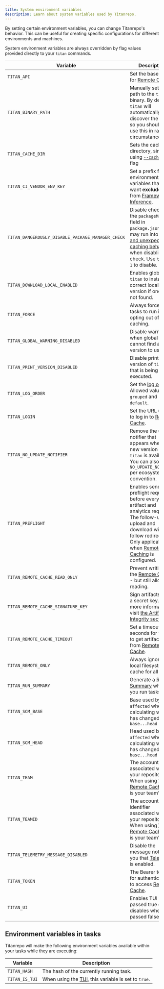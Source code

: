 ```yaml
---
title: System environment variables
description: Learn about system variables used by Titanrepo.
---
```



By setting certain environment variables, you can change Titanrepo's behavior. This can be useful for creating specific configurations for different environments and machines.

System environment variables are always overridden by flag values provided directly to your `titan` commands.

| Variable                                          | Description                                                                                                                                                                                                                                             |
| ------------------------------------------------- | ------------------------------------------------------------------------------------------------------------------------------------------------------------------------------------------------------------------------------------------------------- |
| `TITAN_API`                                       | Set the base URL for [Remote Cache](/repo/docs/core-concepts/remote-caching).                                                                                                                                                                           |
| `TITAN_BINARY_PATH`                               | Manually set the path to the `titan` binary. By default, `titan` will automatically discover the binary so you should only use this in rare circumstances.                                                                                              |
| `TITAN_CACHE_DIR`                                 | Sets the cache directory, similar to using [`--cache-dir`](/repo/docs/reference/run#--cache-dir-path) flag                                                                                                                                              |
| `TITAN_CI_VENDOR_ENV_KEY`                         | Set a prefix for environment variables that you want **excluded** from [Framework Inference](/repo/docs/crafting-your-repository/using-environment-variables#framework-inference).                                                                      |
| `TITAN_DANGEROUSLY_DISABLE_PACKAGE_MANAGER_CHECK` | Disable checking the `packageManager` field in `package.json`. You may run into [errors and unexpected caching behavior](/repo/docs/reference/run#--dangerously-disable-package-manager-check) when disabling this check. Use `true` or `1` to disable. |
| `TITAN_DOWNLOAD_LOCAL_ENABLED`                    | Enables global `titan` to install the correct local version if one is not found.                                                                                                                                                                        |
| `TITAN_FORCE`                                     | Always force all tasks to run in full, opting out of all caching.                                                                                                                                                                                       |
| `TITAN_GLOBAL_WARNING_DISABLED`                   | Disable warning when global `titan` cannot find a local version to use.                                                                                                                                                                                 |
| `TITAN_PRINT_VERSION_DISABLED`                    | Disable printing the version of `titan` that is being executed.                                                                                                                                                                                         |
| `TITAN_LOG_ORDER`                                 | Set the [log order](/repo/docs/reference/run#--log-order-option). Allowed values are `grouped` and `default`.                                                                                                                                           |
| `TITAN_LOGIN`                                     | Set the URL used to log in to [Remote Cache](/repo/docs/core-concepts/remote-caching).                                                                                                                                                                  |
| `TITAN_NO_UPDATE_NOTIFIER`                        | Remove the update notifier that appears when a new version of `titan` is available. You can also use `NO_UPDATE_NOTIFIER` per ecosystem convention.                                                                                                     |
| `TITAN_PREFLIGHT`                                 | Enables sending a preflight request before every cache artifact and analytics request. The follow-up upload and download will follow redirects. Only applicable when [Remote Caching](/repo/docs/core-concepts/remote-caching) is configured.           |
| `TITAN_REMOTE_CACHE_READ_ONLY`                    | Prevent writing to the [Remote Cache](/repo/docs/core-concepts/remote-caching) - but still allow reading.                                                                                                                                               |
| `TITAN_REMOTE_CACHE_SIGNATURE_KEY`                | Sign artifacts with a secret key. For more information, visit [the Artifact Integrity section](/repo/docs/core-concepts/remote-caching#artifact-integrity-and-authenticity-verification).                                                               |
| `TITAN_REMOTE_CACHE_TIMEOUT`                      | Set a timeout in seconds for `titan` to get artifacts from [Remote Cache](/repo/docs/core-concepts/remote-caching).                                                                                                                                     |
| `TITAN_REMOTE_ONLY`                               | Always ignore the local filesystem cache for all tasks.                                                                                                                                                                                                 |
| `TITAN_RUN_SUMMARY`                               | Generate a [Run Summary](/repo/docs/reference/run#--summarize) when you run tasks.                                                                                                                                                                      |
| `TITAN_SCM_BASE`                                  | Base used by `--affected` when calculating what has changed from `base...head`                                                                                                                                                                          |
| `TITAN_SCM_HEAD`                                  | Head used by `-affected` when calculating what has changed from `base...head`                                                                                                                                                                           |
| `TITAN_TEAM`                                      | The account name associated with your repository. When using [Vercel Remote Cache](https://khulnasoft.com/docs/monorepos/remote-caching#vercel-remote-cache), this is your team's slug.                                                                     |
| `TITAN_TEAMID`                                    | The account identifier associated with your repository. When using [Vercel Remote Cache](https://khulnasoft.com/docs/monorepos/remote-caching#vercel-remote-cache), this is your team's ID.                                                                 |
| `TITAN_TELEMETRY_MESSAGE_DISABLED`                | Disable the message notifying you that [Telemetry](/repo/docs/telemetry) is enabled.                                                                                                                                                                    |
| `TITAN_TOKEN`                                     | The Bearer token for authentication to access [Remote Cache](/repo/docs/core-concepts/remote-caching).                                                                                                                                                  |
| `TITAN_UI`                                        | Enables TUI when passed true or 1, disables when passed false or 0.                                                                                                                                                                                     |

## Environment variables in tasks

Titanrepo will make the following environment variables available within your tasks while they are executing:

| Variable       | Description                                                                                  |
| -------------- | -------------------------------------------------------------------------------------------- |
| `TITAN_HASH`   | The hash of the currently running task.                                                      |
| `TITAN_IS_TUI` | When using the [TUI](/repo/docs/reference/configuration#ui), this variable is set to `true`. |
